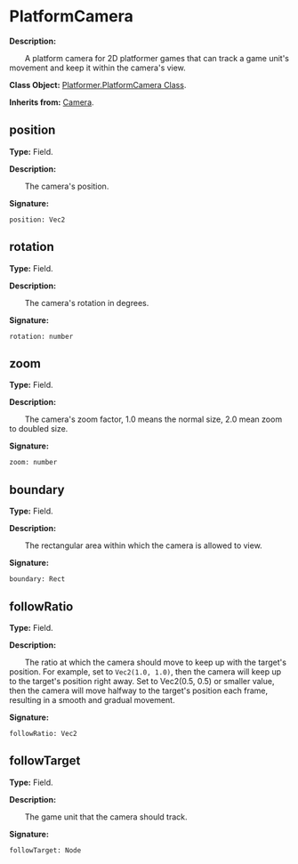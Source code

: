 
# PlatformCamera

**Description:**

&emsp;&emsp;A platform camera for 2D platformer games that can track a game unit's movement and keep it within the camera's view.

**Class Object:** [Platformer.PlatformCamera Class](/docs/api/Class%20Object/Platformer/PlatformCamera).

**Inherits from:** [Camera](/docs/api/Class/Camera).

## position

**Type:** Field.

**Description:**

&emsp;&emsp;The camera's position.

**Signature:**
```tl
position: Vec2
```

## rotation

**Type:** Field.

**Description:**

&emsp;&emsp;The camera's rotation in degrees.

**Signature:**
```tl
rotation: number
```

## zoom

**Type:** Field.

**Description:**

&emsp;&emsp;The camera's zoom factor, 1.0 means the normal size, 2.0 mean zoom to doubled size.

**Signature:**
```tl
zoom: number
```

## boundary

**Type:** Field.

**Description:**

&emsp;&emsp;The rectangular area within which the camera is allowed to view.

**Signature:**
```tl
boundary: Rect
```

## followRatio

**Type:** Field.

**Description:**

&emsp;&emsp;The ratio at which the camera should move to keep up with the target's position.
For example, set to `Vec2(1.0, 1.0)`, then the camera will keep up to the target's position right away.
Set to Vec2(0.5, 0.5) or smaller value, then the camera will move halfway to the target's position each frame, resulting in a smooth and gradual movement.

**Signature:**
```tl
followRatio: Vec2
```

## followTarget

**Type:** Field.

**Description:**

&emsp;&emsp;The game unit that the camera should track.

**Signature:**
```tl
followTarget: Node
```